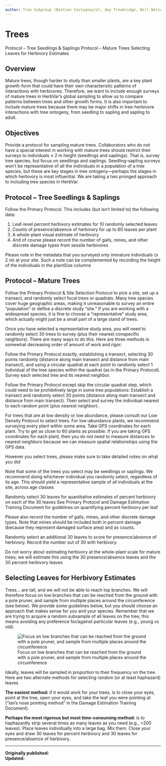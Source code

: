 ```yaml
---
author: Tree Subgroup (Bastien Castagneyrol, Amy Trowbridge, Will Wetzel, Moria Robinson)
---
```


# Trees {#sec-tree}


Protocol – Tree Seedlings & Saplings
Protocol – Mature Trees
Selecting Leaves for Herbivory Estimates

## Overview

Mature trees, though harder to study than smaller plants, are a key plant growth-form that could have their own characteristic patterns of interactions with herbivores. Therefore, we want to include enough surveys of mature trees in HerbVar’s global sampling to allow us to compare patterns between trees and other growth forms. It is also important to include mature trees because there may be major shifts in tree-herbivore interactions with tree ontogeny, from seedling to sapling and sapling to adult. 

## Objectives

Provide a protocol for sampling mature trees. Collaborators who do not have a special interest in working with mature trees should restrict their surveys to individuals ≤ 2 m height (seedlings and saplings). That is, survey tree species, but focus on seedlings and saplings. Seedling-sapling surveys won’t be representative of all the individuals in a population of a tree species, but these are key stages in tree ontogeny—perhaps the stages in which herbivory is most influential. We are taking a two pronged approach to including tree species in HerbVar. 

## Protocol – Tree Seedlings & Saplings

Follow the Primary Protocol. This includes (but isn’t limited to) the following data:

1. Leaf-level percent herbivory estimates for 10 randomly selected leaves
2. Counts of presence/absence of herbivory for up to 60 leaves per plant
3. A whole-plant visual estimate of herbivory
4. And of course please record the number of galls, mines, and other discrete damage types from sessile herbivores

Please note in the metadata that you surveyed only immature individuals (≤ 2 m) at your site. Such a note can be complemented by recording the height of the individuals in the plantSize columns

## Protocol – Mature Trees

Follow the Primary Protocol & Site Selection Protocol to pick a site, set up a transect, and randomly select focal trees or quadrats. Many tree species cover huge geographic areas, making it unreasonable to survey an entire “population” or define a discrete study “site.” If you are working with a widespread species, it is fine to choose a “representative” study area, which actually might just be a small part of a large stand of trees.

Once you have selected a representative study area, you will need to randomly select 30 trees to survey (plus their nearest conspecific neighbors). There are many ways to do this. Here are three methods in somewhat decreasing order of amount of work and rigor:

Follow the Primary Protocol exactly, establishing a transect, selecting 30 points randomly (distance along main transect and distance from main transect), and using a circular quadrat at each point to randomly select 1 individual of the tree species within the quadrat (as in the Primary Protocol). Survey each selected tree and its nearest neighbor.

Follow the Primary Protocol except skip the circular quadrat step, which could need to be prohibitively large in some tree populations: Establish a transect and randomly select 30 points (distance along main transect and distance from main transect). Then select and survey the individual nearest to each random point (plus nearest neighbor).

For trees that are at low density or low abundance, please consult our Low Density Protocol to select trees. For low-abundance plants, we recommend surveying every plant within some area. Take GPS coordinates for each plant. Try to get as close to 60 plants as possible. If you are taking GPS coordinates for each plant, then you do not need to measure distances to nearest neighbors because we can measure spatial relationships using the GPS data.

However you select trees, please make sure to take detailed notes on what you did

Note that some of the trees you select may be seedlings or saplings. We recommend doing whichever individual you randomly select, regardless of its age. This should yield a representative sample of all individuals at the site, across age classes

Randomly select 30 leaves for quantitative estimates of percent herbivory on each of the 30 leaves
See Primary Protocol and Damage Estimation Training Document for guidelines on quantifying percent herbivory per leaf

Please also record the number of galls, mines, and other discrete damage types. Note that mines should be included both in percent damage (because they represent damaged surface area) and as counts.

Randomly select an additional 30 leaves to score for presence/absence of herbivory. Record the number out of 30 with herbivory.

Do not worry about estimating herbivory at the whole-plant scale for mature trees; we will estimate this using the 30 presence/absence leaves and the 30 percent herbivory leaves

## Selecting Leaves for Herbivory Estimates

Trees… are tall, and we will not be able to reach top branches. We will therefore focus on low branches that can be reached from the ground with a pole pruner, and sample from multiple places around the circumference (see below). We provide some guidelines below, but you should choose an approach that makes sense for you and your species. Remember that we are trying to acquire a random subsample of all leaves on the tree; this means avoiding any preference for/against particular leaves (e.g., young vs old).


![Focus on low branches that can be reached from the ground with a pole pruner, and sample from multiple places around the circumference](images/img17.png){#fig-tree}



Ideally, leaves will be sampled in proportion to their frequency on the tree. Here are two alternate methods for selecting random (or at least haphazard) leaves

**The easiest method:** if it would work for your trees, is to close your eyes, point at the tree, open your eyes, and take the leaf you were pointing at (“Ian’s nose pointing method” in the Damage Estimation Training Document).

**Perhaps the most rigorous but most time-consuming method: ** is to haphazardly strip several times as many leaves as you need (e.g., >200 leaves). Place leaves individually into a large bag. Mix them. Close your eyes and draw 30 leaves for percent herbivory and 30 leaves for presence/absence of herbivory.

----
**Originally published: **  
**Updated: ** 